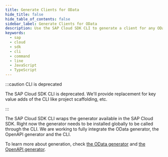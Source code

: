 ```yaml
---
title: Generate Clients for OData
hide_title: false
hide_table_of_contents: false
sidebar_label: Generate Clients for OData
description: Use the SAP Cloud SDK CLI to generate a client for any OData service.
keywords:
  - sap
  - cloud
  - sdk
  - cli
  - command
  - line
  - JavaScript
  - TypeScript
---
```


:::caution CLI is deprecated

The SAP Cloud SDK CLI is deprecated. We'll provide replacement for key value adds of the CLI like project scaffolding, etc.

:::


The SAP Cloud SDK CLI wraps the generator available in the SAP Cloud SDK.
Right now the generator needs to be installed globally to be called through the CLI.
We are working to fully integrate the OData generator, the OpenAPI generator and the CLI.

To learn more about generation, check [the OData generator](../odata/generate-odata-client.mdx) and [the OpenAPI generator](../openapi/generate-openapi-client.mdx).
